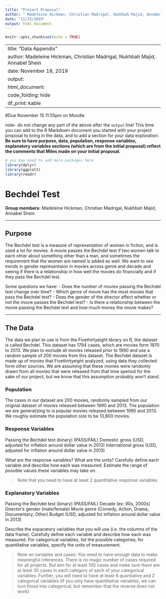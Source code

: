 ```yaml
---
title: "Project Proposal"
author: " Madeleine Hickman, Christian Madrigal, Nukhbah Majid, Annabel Shein"
date: "11/15/2019"
output: html_document
---
```


```r
knitr::opts_chunk$set(echo = TRUE)
```

---
title: "Data Appendix"
author: Madeleine Hickman, Christian Madrigal, Nukhbah Majid, Annabel Shein
date: November 18, 2019
output: 
  html_document:
    code_folding: hide
    df_print: kable
---

#Due November 15 11:55pm on Moodle

note- do not change any part of the above after the `output` line! This time you can add to the R Markdown document you started with your project proposal to bring in the data, and to add a section for your data exploration. __Be sure  to have purpose, data, population, response variables, explanatory variables sections (which are from the initial proposal) reflect the comments that Miles made on your initial proposal.__


```r
# you may need to add more packages here
library(dplyr)
library(ggplot2)
library(readr)
```

# Bechdel Test

**Group members:**   Madeleine Hickman, Christian Madrigal, Nukhbah Majid, Annabel Shein 

*** 

## Purpose 

The Bechdel test is a meausre of representation of women in fiction, and is used a lot for movies. A movie passes the Bechdel test if two women talk to each other about something other than a man, and sometimes the requirement that the women are named is added as well. We want to see trends in gender representaion in movies across genre and decade and seeing if there is a relationship in how well the movies do financially and if they pass the Bechdel test.

Some questions we have:
- Does the number of movies passing the Bechdel test change over time?
- Which genre of movie has the most movies that pass the Bechdel test?
- Does the gender of the director affect whether or not the movie passes the Bechdel test?
- Is there a relationship between the movie passing the Bechdel test and how much money the movie makes?

***

## The Data 

The data we plan to use is from the Fivethirtyeight library on R, the dataset is called Bechdel. This dataset has 1794 cases, which are movies form 1970 to 2013. We plan to exclude all  movies released prior to 1990 and use a random sample of 200 movies from this dataset. The Bechdel dataset is made up of movies that Fivethirtyeight analyzed, using data they collected form other sources. We are assuming that these movies were randomly drawn from all movies that were released from that time speriod for the sake of our project, but we know that this assumption probably won't stand.  


### Population  

The cases in our dataset are 200 movies, randomly sampled from our original dataset of movies released between 1990 and 2013. The population we are generalizing to is popular movies released between 1990 and 2013. We roughly estimate the population size to be 13,800 movies.



### Response Variables

Passing the Bechdel test (binary) (PASS/FAIL)
Domestic gross (USD, adjusted for inflation around dollar value in 2013)
International gross (USD, adjusted for inflation around dollar value in 2013)

What are the response variables? What are the units? Carefully define each variable and describe how each was measured. Estimate the range of possible values these variables may take on.  

> Note that you need to have at least 2 quantitative response variables

### Explanatory Variables
Passing the Bechdel test (binary) (PASS/FAIL)
Decade (ex: 90s, 2000s)
Director's gender (male/female)
Movie genre (Comedy, Action, Drama, Documentary, Other)
Budget (USD, adjusted for inflation around dollar value in 2013)

Describe the expanatory variables that you will use (i.e.  the columns of the data frame).  Carefully define each variable and describe how each was measured.  For categorical variables,  list  the  possible  categories;  for  quantitative  variables,  specify  the units of measurement.  

> Note on variables and cases: You need to have enough data to make meaningful inferences. There is no magic number of cases required for all projects. But aim for at least 100 cases and make sure there are at least 30 cases in each category of each of your categorical variables. Further, you will need to have at least 6 quantiative and 2 categorcal variables (If you only have quantitative variables, we can turn those into categorical, but remember that the reverse does not work)

